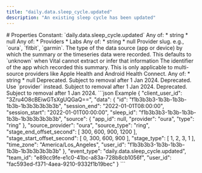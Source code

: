 ```yaml
---
title: "daily.data.sleep_cycle.updated"
description: "An existing sleep cycle has been updated"
---
```


<Info>
<SummaryID />
</Info>
# Properties
<ResponseField name="event_type" type="const string" required="true">
Constant: `daily.data.sleep_cycle.updated`
</ResponseField>
<ResponseField name="team_id" type="string" required="true">
</ResponseField>
<ResponseField name="user_id" type="string" required="true">
</ResponseField>
<ResponseField name="client_user_id" type="string" required="true">
</ResponseField>
<ResponseField name="data" type="ClientFacingSleepCycle" required="true">
<Expandable title="ClientFacingSleepCycle" defaultOpen="true">
<ResponseField name="id" type="string" required="true">
</ResponseField>
<ResponseField name="sleep_id" type="string" required="true">
</ResponseField>
<ResponseField name="session_start" type="string" required="true">
</ResponseField>
<ResponseField name="session_end" type="string" required="true">
</ResponseField>
<ResponseField name="stage_start_offset_second" type="integer" required="true">
</ResponseField>
<ResponseField name="stage_end_offset_second" type="integer" required="true">
</ResponseField>
<ResponseField name="stage_type" type="VitalSleepStage[]" required="true">
<Expandable title="Item Schema: VitalSleepStage" defaultOpen="true">
</Expandable>
</ResponseField>
<ResponseField name="time_zone" type="anyOf | null">
Any of:
* string
* null
</ResponseField>
<ResponseField name="source_provider" type="anyOf" required="true">
Any of:
* Providers
* Labs
<Expandable title="Providers">
</Expandable>
<Expandable title="Labs">
</Expandable>
</ResponseField>
<ResponseField name="source_type" type="string" required="true">
</ResponseField>
<ResponseField name="source_app_id" type="anyOf | null">
Any of:
* string
* null
</ResponseField>
<ResponseField name="user_id" type="string" required="true">
</ResponseField>
<ResponseField name="source" type="ClientFacingSource" required="true">
<Expandable title="ClientFacingSource" defaultOpen="true">
<ResponseField name="provider" type="string" required="true">
Provider slug. e.g., `oura`, `fitbit`, `garmin`.
</ResponseField>
<ResponseField name="type" type="string | null">
The type of the data source (app or device) by which the summary or the timeseries data were recorded. This defaults to `unknown` when Vital cannot extract or infer that information
</ResponseField>
<ResponseField name="app_id" type="anyOf | null">
The identifier of the app which recorded this summary. This is only applicable to multi-source providers like Apple Health and Android Health Connect.
Any of:
* string
* null
</ResponseField>
<ResponseField name="name" type="string | null" deprecated>
Deprecated. Subject to removal after 1 Jan 2024.
</ResponseField>
<ResponseField name="slug" type="string | null" deprecated>
Deprecated. Use `provider` instead. Subject to removal after 1 Jan 2024.
</ResponseField>
<ResponseField name="logo" type="string | null" deprecated>
Deprecated. Subject to removal after 1 Jan 2024.
</ResponseField>
</Expandable>
</ResponseField>
</Expandable>
</ResponseField>
<ResponseExample>
```json Example
{
  "client_user_id": "3Zru4O8cBEiwGTsXgUQGaQ==",
  "data": {
    "id": "f1b3b3b3-1b3b-1b3b-1b3b-1b3b3b3b3b3b",
    "session_end": "2022-01-01T08:00:00",
    "session_start": "2022-01-01T00:00:00",
    "sleep_id": "f1b3b3b3-1b3b-1b3b-1b3b-1b3b3b3b3b3b",
    "source": {
      "app_id": null,
      "provider": "oura",
      "type": "ring"
    },
    "source_provider": "oura",
    "source_type": "ring",
    "stage_end_offset_second": [
      300,
      600,
      900,
      1200
    ],
    "stage_start_offset_second": [
      0,
      300,
      600,
      900
    ],
    "stage_type": [
      1,
      2,
      3,
      1
    ],
    "time_zone": "America/Los_Angeles",
    "user_id": "f1b3b3b3-1b3b-1b3b-1b3b-1b3b3b3b3b3b"
  },
  "event_type": "daily.data.sleep_cycle.updated",
  "team_id": "e89cc9fe-e1c0-41bc-a83a-728b8cb1056f",
  "user_id": "fac593ed-f371-4aea-9210-9332f1b19bec"
}
```
</ResponseExample>
